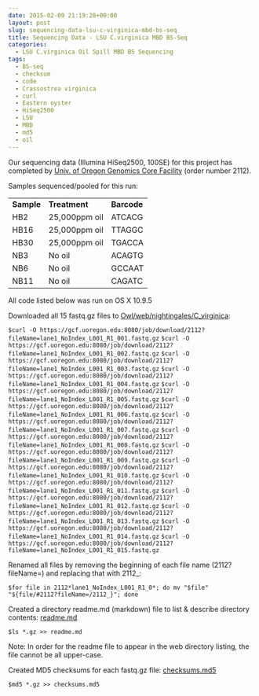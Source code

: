 ```yaml
---
date: 2015-02-09 21:19:28+00:00
layout: post
slug: sequencing-data-lsu-c-virginica-mbd-bs-seq
title: Sequencing Data - LSU C.virginica MBD BS-Seq
categories:
  - LSU C.virginica Oil Spill MBD BS Sequencing
tags:
  - BS-seq
  - checksum
  - code
  - Crassostrea virginica
  - curl
  - Eastern oyster
  - HiSeq2500
  - LSU
  - MBD
  - md5
  - oil
---
```


Our sequencing data (Illumina HiSeq2500, 100SE) for this project has completed by [Univ. of Oregon Genomics Core Facility](https://gcf.uoregon.edu:8080/) (order number 2112).

Samples sequenced/pooled for this run:

<table >
<tbody >
<tr >

<td >**Sample**
</td>

<td >**Treatment**
</td>

<td >**Barcode**
</td>
</tr>
<tr >

<td >HB2
</td>

<td >25,000ppm oil
</td>

<td >ATCACG
</td>
</tr>
<tr >

<td >HB16
</td>

<td >25,000ppm oil
</td>

<td >TTAGGC
</td>
</tr>
<tr >

<td >HB30
</td>

<td >25,000ppm oil
</td>

<td >TGACCA
</td>
</tr>
<tr >

<td >NB3
</td>

<td >No oil
</td>

<td >ACAGTG
</td>
</tr>
<tr >

<td >NB6
</td>

<td >No oil
</td>

<td >GCCAAT
</td>
</tr>
<tr >

<td >NB11
</td>

<td >No oil
</td>

<td >CAGATC
</td>
</tr>
</tbody>
</table>

All code listed below was run on OS X 10.9.5

Downloaded all 15 fastq.gz files to [Owl/web/nightingales/C_virginica](https://owl.fish.washington.edu/nightingales/C_virginica/):

`$curl -O https://gcf.uoregon.edu:8080/job/download/2112?fileName=lane1_NoIndex_L001_R1_001.fastq.gz`
`$curl -O https://gcf.uoregon.edu:8080/job/download/2112?fileName=lane1_NoIndex_L001_R1_002.fastq.gz`
`$curl -O https://gcf.uoregon.edu:8080/job/download/2112?fileName=lane1_NoIndex_L001_R1_003.fastq.gz`
`$curl -O https://gcf.uoregon.edu:8080/job/download/2112?fileName=lane1_NoIndex_L001_R1_004.fastq.gz`
`$curl -O https://gcf.uoregon.edu:8080/job/download/2112?fileName=lane1_NoIndex_L001_R1_005.fastq.gz`
`$curl -O https://gcf.uoregon.edu:8080/job/download/2112?fileName=lane1_NoIndex_L001_R1_006.fastq.gz`
`$curl -O https://gcf.uoregon.edu:8080/job/download/2112?fileName=lane1_NoIndex_L001_R1_007.fastq.gz`
`$curl -O https://gcf.uoregon.edu:8080/job/download/2112?fileName=lane1_NoIndex_L001_R1_008.fastq.gz`
`$curl -O https://gcf.uoregon.edu:8080/job/download/2112?fileName=lane1_NoIndex_L001_R1_009.fastq.gz`
`$curl -O https://gcf.uoregon.edu:8080/job/download/2112?fileName=lane1_NoIndex_L001_R1_010.fastq.gz`
`$curl -O https://gcf.uoregon.edu:8080/job/download/2112?fileName=lane1_NoIndex_L001_R1_011.fastq.gz`
`$curl -O https://gcf.uoregon.edu:8080/job/download/2112?fileName=lane1_NoIndex_L001_R1_012.fastq.gz`
`$curl -O https://gcf.uoregon.edu:8080/job/download/2112?fileName=lane1_NoIndex_L001_R1_013.fastq.gz`
`$curl -O https://gcf.uoregon.edu:8080/job/download/2112?fileName=lane1_NoIndex_L001_R1_014.fastq.gz`
`$curl -O https://gcf.uoregon.edu:8080/job/download/2112?fileName=lane1_NoIndex_L001_R1_015.fastq.gz`



Renamed all files by removing the beginning of each file name (2112?fileName=) and replacing that with 2112_:

`$for file in 2112*lane1_NoIndex_L001_R1_0*; do mv "$file" "${file/#2112?fileName=/2112_}"; done`



Created a directory readme.md (markdown) file to list & describe directory contents: [readme.md](https://owl.fish.washington.edu/nightingales/C_virginica/readme.md)

`$ls *.gz >> readme.md`

Note: In order for the readme file to appear in the web directory listing, the file cannot be all upper-case.



Created MD5 checksums for each fastq.gz file: [checksums.md5](https://owl.fish.washington.edu/nightingales/C_virginica/checksums.md5)

`$md5 *.gz >> checksums.md5`
